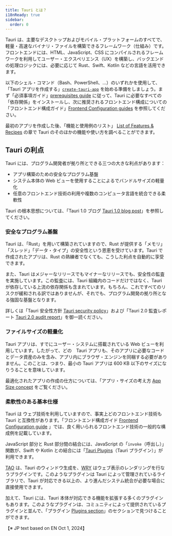 ```yaml
---
title: Tauri とは？
i18nReady: true
sidebar:
  order: 0
---
```


Tauri は、主要なデスクトップおよびモバイル・プラットフォームのすべてで、軽量・高速なバイナリ・ファイルを構築できるフレームワーク（仕組み）です。フロントエンドには、HTML、JavaScript、CSS にコンパイルされるフレームワークを利用してユーザー・エクスペリエンス（UX）を構築し、バックエンドの処理ロジックには、必要に応じて Rust、Swift、Kotlin などの言語を活用できます。

以下のシェル・コマンド（Bash、PowerShell、…）のいずれかを使用して、「Tauri アプリを作成する」[`create-tauri-app`](https://github.com/tauri-apps/create-tauri-app) を始める準備をしましょう。まず「必須事項ガイド」[prerequisites guide](/start/prerequisites/) に従って、Tauri に必要なすべての「依存関係」をインストールし、次に推奨されるフロントエンド構成についての「フロントエンド構成ガイド」[Frontend Configuration guides](/start/frontend/) を参照してください。


<Cta />

最初のアプリを作成した後、「機能と使用例のリスト」 [List of Features & Recipes](/plugin/) の章で Tauri のそのほかの機能や使い方を調べることができます。

## Tauri の利点

Tauri には、プログラム開発者が拠り所とできる三つの大きな利点があります：

- アプリ構築のための安全なプログラム基盤
- システム本体の Web ビューを使用することによるでバンドルサイズの軽量化
- 任意のフロントエンド技術の利用や複数のコンピュータ言語を統合できる柔軟性

Tauri の根本思想については、「Tauri 1.0 ブログ [Tauri 1.0 blog post](/blog/tauri-1-0/)」を参照してください。

### 安全なプログラム基盤

Tauri は、「Rust」を用いて構築されていますので、Rust が提供する「メモリ」「スレッド」「データ・タイプ」の安全性という恩恵を受けています。Tauri で作成されたアプリは、Rust の熟練者でなくても、こうした利点を自動的に享受できます。

また、Tauri はメジャーなリリースでもマイナーなリリースでも、安全性の監査を実施しています。この監査には、Tauri 組織内のコードだけではなく、Tauri が依存している上流の依存関係も含まれています。もちろん、これですべてのリスクが緩和される訳ではありませんが、それでも、プログラム開発の拠り所となる強固な基盤となります。

詳しくは「Tauri 安全性方針 [Tauri security policy](https://github.com/tauri-apps/tauri/security/policy)」および「Tauri 2.0 監査レポート [Tauri 2.0 audit report](https://github.com/tauri-apps/tauri/blob/dev/audits/Radically_Open_Security-v2-report.pdf)」を御一読ください。

### ファイルサイズの軽量化

Tauri アプリは、すでにユーザー・システムに搭載されている Web ビューを利用しています。したがって、どの　Tauri アプリも、そのアプリに必要なコードとデータ資産のみを含み、アプリ内にブラウザ・エンジンを同梱する必要がありません。このことは、つまり、最小の Tauri アプリは 600 KB 以下のサイズになりうることを意味しています。

最適化されたアプリの作成の仕方については、「アプリ・サイズの考え方 [App Size concept](/concept/size/) をご覧ください。

### 柔軟性のある基本仕様

Tauri は ウェブ技術を利用していますので、事実上どのフロントエンド技術も Tauri と互換性があります。「フロントエンド構成ガイド [Frontend Configuration guide](/start/frontend/) 」では、良く用いられるフロントエンド技術の一般的な構成例を記載しています。

JavaScript 部分と Rust 部分間の結合には、JavaScript の「`invoke`（呼出し）」関数が、Swift や Kotlin との結合には「[Tauri Plugins](/develop/plugins/)（Tauri プラグイン）」が利用できます。

[TAO](https://github.com/tauri-apps/tao) は、Tauri のウィンドウ生成を、[WRY](https://github.com/tauri-apps/wry) はウェブ表示のレンダリングを行なうプラグインです。このようなプラグインは Tauri によって管理されているライブラリで、Tauri が対応できる以上の、より進んだシステム統合が必要な場合に直接使用できます。

加えて、Tauri には、Tauri 本体が対応できる機能を拡張する多くのプラグインもあります。このようなプラグインは、コミュニティによって提供されているプラグインと並んで、「プラグイン [Plugins section](/plugin/)」のセクションで見つけることができます。

<p text-align:right>
【※ JP text based on EN Oct 1, 2024】
</p>